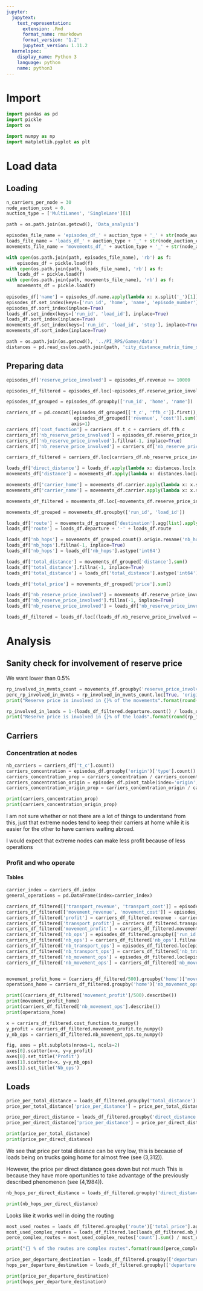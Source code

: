```yaml
---
jupyter:
  jupytext:
    text_representation:
      extension: .Rmd
      format_name: rmarkdown
      format_version: '1.2'
      jupytext_version: 1.11.2
  kernelspec:
    display_name: Python 3
    language: python
    name: python3
---
```


# Import

```python
import pandas as pd 
import pickle
import os

import numpy as np
import matplotlib.pyplot as plt
```

# Load data
## Loading

```python
n_carriers_per_node = 30
node_auction_cost = 0.
auction_type = ['MultiLanes', 'SingleLane'][1]
```

```python
path = os.path.join(os.getcwd(), 'Data_analysis')

episodes_file_name = 'episodes_df_' + auction_type + '_' + str(node_auction_cost) + '_' + str(n_carriers_per_node) + '.bin'
loads_file_name = 'loads_df_' + auction_type + '_' + str(node_auction_cost) + '_' + str(n_carriers_per_node) + '.bin'
movements_file_name = 'movements_df_' + auction_type + '_' + str(node_auction_cost) + '_' + str(n_carriers_per_node) + '.bin'

with open(os.path.join(path, episodes_file_name), 'rb') as f:
    episodes_df = pickle.load(f)
with open(os.path.join(path, loads_file_name), 'rb') as f:
    loads_df = pickle.load(f)
with open(os.path.join(path, movements_file_name), 'rb') as f:
    movements_df = pickle.load(f)
    
episodes_df['name'] = episodes_df.name.apply(lambda x: x.split('_')[1]).astype('int64')
episodes_df.set_index(keys=['run_id', 'home', 'name', 'episode_number'], inplace=True)
episodes_df.sort_index(inplace=True)
loads_df.set_index(keys=['run_id', 'load_id'], inplace=True)
loads_df.sort_index(inplace=True)
movements_df.set_index(keys=['run_id', 'load_id', 'step'], inplace=True)
movements_df.sort_index(inplace=True)
```

```python
path = os.path.join(os.getcwd(), '../PI_RPS/Games/data')
distances = pd.read_csv(os.path.join(path, 'city_distance_matrix_time_step.csv'), index_col=0)
```

## Preparing data

```python
episodes_df['reserve_price_involved'] = episodes_df.revenue >= 10000

episodes_df_filtered = episodes_df.loc[~episodes_df.reserve_price_involved].copy()

episodes_df_grouped = episodes_df.groupby(['run_id', 'home', 'name'])

carriers_df = pd.concat([episodes_df_grouped[['t_c', 'ffh_c']].first(),
                         episodes_df_grouped[['revenue', 'cost']].sum()], 
                        axis=1)
carriers_df['cost_function'] = carriers_df.t_c + carriers_df.ffh_c
carriers_df['nb_reserve_price_involved'] = episodes_df.reserve_price_involved.astype('int64').groupby(['run_id', 'home', 'name']).sum()
carriers_df['nb_reserve_price_involved'].fillna(-1, inplace=True)
carriers_df['nb_reserve_price_involved'] = carriers_df['nb_reserve_price_involved'].astype('int64')

carriers_df_filtered = carriers_df.loc[carriers_df.nb_reserve_price_involved == 0].copy()

loads_df['direct_distance'] = loads_df.apply(lambda x: distances.loc[x.departure, x.arrival], axis=1)
movements_df['distance'] = movements_df.apply(lambda x: distances.loc[x.origin, x.destination], axis=1)

movements_df['carrier_home'] = movements_df.carrier.apply(lambda x: x.split('_')[0])
movements_df['carrier_name'] = movements_df.carrier.apply(lambda x: x.split('_')[1]).astype('int64')

movements_df_filtered = movements_df.loc[~movements_df.reserve_price_involved].copy()

movements_df_grouped = movements_df.groupby(['run_id', 'load_id'])

loads_df['route'] = movements_df_grouped['destination'].agg(list).apply(lambda x: '-'.join(x))
loads_df['route'] = loads_df.departure + '-' + loads_df.route

loads_df['nb_hops'] = movements_df_grouped.count().origin.rename('nb_hops')
loads_df['nb_hops'].fillna(-1, inplace=True)
loads_df['nb_hops'] = loads_df['nb_hops'].astype('int64')

loads_df['total_distance'] = movements_df_grouped['distance'].sum()
loads_df['total_distance'].fillna(-1, inplace=True)
loads_df['total_distance'] = loads_df['total_distance'].astype('int64')

loads_df['total_price'] = movements_df_grouped['price'].sum()

loads_df['nb_reserve_price_involved'] = movements_df.reserve_price_involved.astype('int64').groupby(['run_id', 'load_id']).sum()
loads_df['nb_reserve_price_involved'].fillna(-1, inplace=True)
loads_df['nb_reserve_price_involved'] = loads_df['nb_reserve_price_involved'].astype('int64')

loads_df_filtered = loads_df.loc[(loads_df.nb_reserve_price_involved == 0) & (loads_df.direct_distance <= loads_df.total_distance)].copy()
```

# Analysis
## Sanity check for involvement of reserve price
We want lower than 0.5%

```python
rp_involved_in_mvmts_count = movements_df.groupby('reserve_price_involved').count()
perc_rp_involved_in_mvmts = rp_involved_in_mvmts_count.loc[True, 'origin'] / rp_involved_in_mvmts_count.origin.sum()
print("Reserve price is involved in {}% of the movements".format(round(perc_rp_involved_in_mvmts*100, 1)))

rp_involved_in_loads = 1-(loads_df_filtered.departure.count() / loads_df.loc[(loads_df.nb_reserve_price_involved >= 0) & (loads_df.direct_distance <= loads_df.total_distance)].departure.count())
print("Reserve price is involved in {}% of the loads".format(round(rp_involved_in_loads*100, 1)))
```

## Carriers
### Concentration at nodes

```python
nb_carriers = carriers_df['t_c'].count()
carriers_concentration = episodes_df.groupby('origin')['type'].count()
carriers_concentration_prop = carriers_concentration / carriers_concentration.sum()
carriers_concentration_origin = episodes_df.pivot_table(index='origin', columns='home', values='type', aggfunc='count', fill_value=0)
carriers_concentration_origin_prop = carriers_concentration_origin / carriers_concentration_origin.sum(axis=1)

print(carriers_concentration_prop)
print(carriers_concentration_origin_prop)
```

I am not sure whether or not there are a lot of things to understand from this, just that extreme nodes tend to keep their carriers at home while it is easier for the other to have carriers waiting abroad.

I would expect that extreme nodes can make less profit because of less operations


### Profit and who operate
#### Tables

```python
carrier_index = carriers_df.index
general_operations = pd.DataFrame(index=carrier_index)
```

```python
carriers_df_filtered[['transport_revenue', 'transport_cost']] = episodes_df_filtered.loc[episodes_df_filtered.type == 'Transport'].groupby(['run_id', 'home', 'name'])[['revenue', 'cost']].sum()
carriers_df_filtered[['movement_revenue', 'movement_cost']] = episodes_df_filtered.loc[episodes_df_filtered.type != 'Wait'].groupby(['run_id', 'home', 'name'])[['revenue', 'cost']].sum()
carriers_df_filtered['profit'] = carriers_df_filtered.revenue - carriers_df_filtered.cost
carriers_df_filtered['transport_profit'] = carriers_df_filtered.transport_revenue - carriers_df_filtered.transport_cost
carriers_df_filtered['movement_profit'] = carriers_df_filtered.movement_revenue - carriers_df_filtered.movement_cost
carriers_df_filtered['nb_ops'] = episodes_df_filtered.groupby(['run_id', 'home', 'name'])['cost'].count().fillna(0).astype('int64')
carriers_df_filtered['nb_ops'] = carriers_df_filtered['nb_ops'].fillna(0).astype('int64')
carriers_df_filtered['nb_transport_ops'] = episodes_df_filtered.loc[episodes_df_filtered.type == 'Transport'].groupby(['run_id', 'home', 'name'])['cost'].count()
carriers_df_filtered['nb_transport_ops'] = carriers_df_filtered['nb_transport_ops'].fillna(0).astype('int64')
carriers_df_filtered['nb_movement_ops'] = episodes_df_filtered.loc[episodes_df_filtered.type != 'Wait'].groupby(['run_id', 'home', 'name'])['cost'].count()
carriers_df_filtered['nb_movement_ops'] = carriers_df_filtered['nb_movement_ops'].fillna(0).astype('int64')


movement_profit_home = (carriers_df_filtered/500).groupby('home')['movement_profit'].describe()
operations_home = carriers_df_filtered.groupby('home')['nb_movement_ops'].describe()

print((carriers_df_filtered['movement_profit']/500).describe())
print(movement_profit_home)
print(carriers_df_filtered['nb_movement_ops'].describe())
print(operations_home)
```

```python
x = carriers_df_filtered.cost_function.to_numpy()
y_profit = carriers_df_filtered.movement_profit.to_numpy()
y_nb_ops = carriers_df_filtered.nb_movement_ops.to_numpy()

fig, axes = plt.subplots(nrows=1, ncols=2)
axes[0].scatter(x=x, y=y_profit)
axes[0].set_title('Profit')
axes[1].scatter(x=x, y=y_nb_ops)
axes[1].set_title('Nb_ops')
```

## Loads

```python
price_per_total_distance = loads_df_filtered.groupby('total_distance')['total_price'].agg(['mean', 'count']).rename({'mean': 'total_price', 'count': 'nb_info'}, axis=1).reset_index()
price_per_total_distance['price_per_distance'] = price_per_total_distance.total_price / price_per_total_distance.total_distance

price_per_direct_distance = loads_df_filtered.groupby('direct_distance')['total_price'].agg(['mean', 'count']).rename({'mean': 'total_price', 'count': 'nb_info'}, axis=1).reset_index()
price_per_direct_distance['price_per_distance'] = price_per_direct_distance.total_price / price_per_direct_distance.direct_distance

print(price_per_total_distance)
print(price_per_direct_distance)
```

We see that price per total distance can be very low, this is because of loads being on trucks going home for almost free (see (3,312)).

However, the price per direct distance goes down but not much This is because they have more oportunities to take advantage of the previously described phenomenon (see (4,1984)).

```python
nb_hops_per_direct_distance = loads_df_filtered.groupby('direct_distance')['nb_hops'].describe()

print(nb_hops_per_direct_distance)
```

Looks like it works well in doing the routing

```python
most_used_routes = loads_df_filtered.groupby('route')['total_price'].agg(['count', 'mean']).sort_values(by='count', ascending=False).rename({'mean': 'mean_price'}, axis=1)
most_used_complex_routes = loads_df_filtered.loc[loads_df_filtered.nb_hops > 1].groupby('route')['total_price'].agg(['count', 'mean']).sort_values(by='count', ascending=False).rename({'mean': 'mean_price'}, axis=1)
perce_complex_routes = most_used_complex_routes['count'].sum() / most_used_routes['count'].sum()

print("{} % of the routes are complex routes".format(round(perce_complex_routes*100, 1)))
```

```python
price_per_departure_destination = loads_df_filtered.groupby(['departure', 'arrival'])['total_price'].describe()
hops_per_departure_destination = loads_df_filtered.groupby(['departure', 'arrival'])['nb_hops'].describe()

print(price_per_departure_destination)
print(hops_per_departure_destination)
```

```python

```
